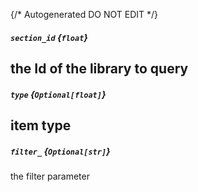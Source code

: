 {/* Autogenerated DO NOT EDIT  */}
##### `section_id` *{`float`}*
the Id of the library to query
---
##### `type` *{`Optional[float]`}*
item type
---
##### `filter_` *{`Optional[str]`}*
the filter parameter

